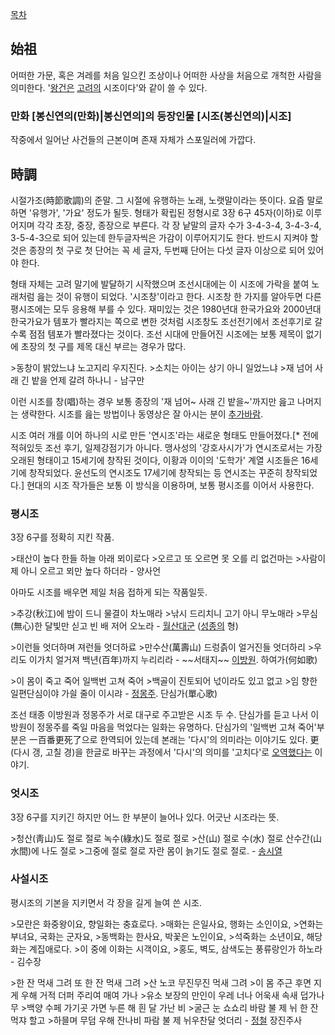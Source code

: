 [[목차]]

== 始祖 ==

어떠한 가문, 혹은 겨레를 처음 일으킨 조상이나 어떠한 사상을 처음으로 개척한 사람을 의미한다.
'[[왕건]]은 [[고려]]의 시조이다'와 같이 쓸 수 있다.

=== 만화 [봉신연의(만화)|봉신연의]의 등장인물 [시조(봉신연의)|시조] ===

작중에서 일어난 사건들의 근본이며 존재 자체가 스포일러에 가깝다.
== 時調 ==

시절가조(時節歌調)의 준말. 그 시절에 유행하는 노래, 노랫말이라는 뜻이다. 요즘 말로 하면 '유행가', '가요' 정도가 될듯.
형태가 확립된 정형시로 3장 6구 45자(이하)로 이루어지며 각각 초장, 중장, 종장으로 부른다. 각 장 낱말의 글자 수가 3-4-3-4, 3-4-3-4, 3-5-4-3으로 되어 있는데 한두글자씩은 가감이 이루어지기도 한다. 
반드시 지켜야 할 것은 종장의 첫 구로 첫 단어는 꼭 세 글자, 두번째 단어는 다섯 글자 이상으로 되어 있어야 한다.

형태 자체는 고려 말기에 발달하기 시작했으며 조선시대에는 이 시조에 가락을 붙여 노래처럼 읊는 것이 유행이 되었다. '시조창'이라고 한다. 시조창 한 가지를 알아두면 다른 평시조에는 모두 응용해 부를 수 있다. 재미있는 것은 1980년대 한국가요와 2000년대 한국가요가 템포가 빨라지는 쪽으로 변한 것처럼 시조창도 조선전기에서 조선후기로 갈 수록 점점 템포가 빨라졌다는 것이다.
조선 시대에 만들어진 시조에는 보통 제목이 없기에 초장의 첫 구를 제목 대신 부르는 경우가 많다.

>동창이 밝았느냐 노고지리 우지진다.
>소치는 아이는 상기 아니 일었느냐
>재 넘어 사래 긴 밭을 언제 갈려 하나니
- 남구만

이런 시조를 창(唱)하는 경우 보통 종장의 '재 넘어~ 사래 긴 밭을~'까지만 읊고 나머지는 생략한다. 시조를 읊는 방법이나 동영상은 잘 아시는 분이 [[추가바람]].

시조 여러 개를 이어 하나의 시로 만든 '연시조'라는 새로운 형태도 만들어졌다.[* 전에 적혀있듯 조선 후기, 일제강점기가 아니다. 맹사성의 '강호사시가'가 연시조로서는 가장 오래된 형태이고 15세기에 창작된 것이다, 이황과 이이의 '도학가' 계열 시조들은 16세기에 창작되었다. 윤선도의 연시조도 17세기에 창작되는 등 연시조는 꾸준히 창작되었다.] 현대의 시조 작가들은 보통 이 방식을 이용하며, 보통 평시조를 이어서 사용한다.

=== 평시조 ===
3장 6구를 정확히 지킨 작품.

>태산이 높다 한들 하늘 아래 뫼이로다
>오르고 또 오르면 못 오를 리 없건마는
>사람이 제 아니 오르고 뫼만 높다 하더라
- 양사언

아마도 시조를 배우면 제일 처음 접하게 되는 작품일듯.

>추강(秋江)에 밤이 드니 물결이 차노매라
>낚시 드리치니 고기 아니 무노매라
>무심(無心)한 달빛만 싣고 빈 배 저어 오노라
- [[월산대군]] ([[성종]]의 형)


>이런들 엇더하며 져런들 엇더하료
>만수산(萬壽山) 드렁츩이 얼거진들 엇더하리
>우리도 이가치 얼거져 백년(百年)까지 누리리라
- ~~서태지~~ [[이방원]]. 하여가(何如歌)

>이 몸이 죽고 죽어 일백번 고쳐 죽어
>백골이 진토되어 넋이라도 있고 없고
>임 향한 일편단심이야 가싈 줄이 이시랴
- [[정몽주]]. 단심가(單心歌)

조선 태종 이방원과 정몽주가 서로 대구로 주고받은 시조 두 수. 단심가를 듣고 나서 이방원이 정몽주를 죽일 마음을 먹었다는 일화는 유명하다. 단심가의 '일백번 고쳐 죽어'부분은 一百番更死了으로 한역되어 있는데 본래는 '다시'의 의미라는 이야기도 있다. 更(다시 갱, 고칠 경)을 한글로 바꾸는 과정에서 '다시'의 의미를 '고치다'로 [[오역]]했다는 이야기.

=== 엇시조 ===
3장 6구를 지키긴 하지만 어느 한 부분이 늘어나 있다. 어긋난 시조라는 뜻.

>청산(靑山)도 절로 절로 녹수(綠水)도 절로 절로 
>산(山) 절로 수(水) 절로 산수간(山水間)에 나도 절로 
>그중에 절로 절로 자란 몸이 늙기도 절로 절로.
- [[송시열]]

=== 사설시조 ===
평시조의 기본을 지키면서 각 장을 길게 늘여 쓴 시조.

>모란은 화중왕이요, 향일화는 충효로다.
>매화는 은일사요, 행화는 소인이요,
>연화는 부녀요, 국화는 군자요,
>동백화는 한사요, 박꽃은 노인이요,
>석죽화는 소년이요, 해당화는 계집애로다.
>이 중에 이화는 시객이요,
>홍도, 벽도, 삼색도는 풍류랑인가 하노라
- 김수장

>한 잔 먹새 그려 또 한 잔 먹새 그려
>산 노코 무진무진 먹새 그려
>이 몸 주근 후면 지게 우해 거적 더퍼 주리여 매여 가나
>유소 보장의 만인이 우레 너나 어욱새 속새 덥가나무
>백양 수페 가기곳 가면 누른 해 흰 달 가난 비
>굴근 눈 쇼쇼리 바람 불 제 뉘 한 잔 먹쟈 할고
>하믈며 무덤 우해 잔나비 파람 불 제 뉘우찬달 엇더리
- [[정철]] 장진주사
